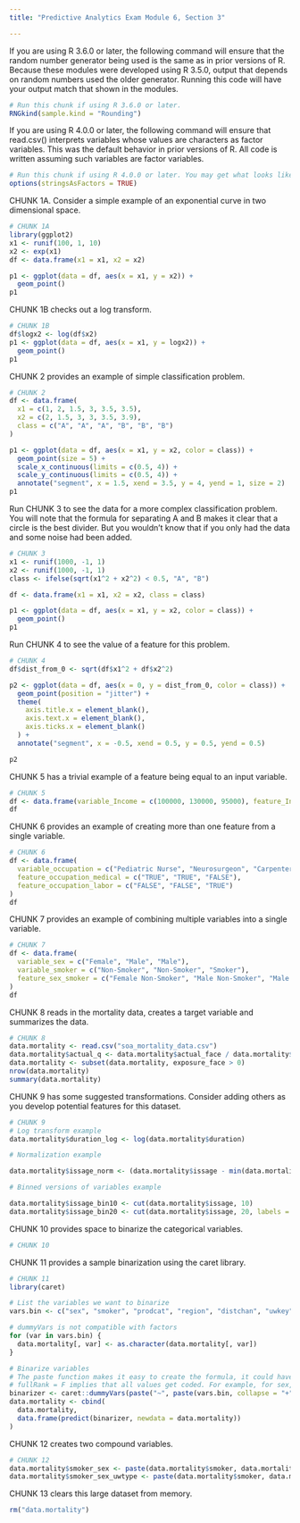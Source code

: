 ---
title: "Predictive Analytics Exam Module 6, Section 3"

---
If you are using R 3.6.0 or later, the following command will ensure that the random number generator being used is the same as in prior versions of R. Because these modules were developed using R 3.5.0, output that depends on random numbers used the older generator. Running this code will have your output match that shown in the modules.


```{r}
# Run this chunk if using R 3.6.0 or later.
RNGkind(sample.kind = "Rounding")
```

If you are using R 4.0.0 or later, the following command will ensure that read.csv() interprets variables whose values are characters as factor variables. This was the default behavior in prior versions of R. All code is written assuming such variables are factor variables.

```{r}
# Run this chunk if using R 4.0.0 or later. You may get what looks like an error message. It can be ignored.
options(stringsAsFactors = TRUE)
```

CHUNK 1A. Consider a simple example of an exponential curve in two dimensional space.

```{r}
# CHUNK 1A
library(ggplot2)
x1 <- runif(100, 1, 10)
x2 <- exp(x1)
df <- data.frame(x1 = x1, x2 = x2)

p1 <- ggplot(data = df, aes(x = x1, y = x2)) +
  geom_point()
p1
```

CHUNK 1B checks out a log transform.

```{r}
# CHUNK 1B
df$logx2 <- log(df$x2)
p1 <- ggplot(data = df, aes(x = x1, y = logx2)) +
  geom_point()
p1
```

CHUNK 2 provides an example of simple classification problem.

```{r}
# CHUNK 2
df <- data.frame(
  x1 = c(1, 2, 1.5, 3, 3.5, 3.5),
  x2 = c(2, 1.5, 3, 3, 3.5, 3.9),
  class = c("A", "A", "A", "B", "B", "B")
)

p1 <- ggplot(data = df, aes(x = x1, y = x2, color = class)) +
  geom_point(size = 5) +
  scale_x_continuous(limits = c(0.5, 4)) +
  scale_y_continuous(limits = c(0.5, 4)) +
  annotate("segment", x = 1.5, xend = 3.5, y = 4, yend = 1, size = 2)
p1
```

Run CHUNK 3 to see the data for a more complex classification problem. You will note that the formula for separating A and B makes it clear that a circle is the best divider. But you wouldn't know that if you only had the data and some noise had been added.

```{r}
# CHUNK 3
x1 <- runif(1000, -1, 1)
x2 <- runif(1000, -1, 1)
class <- ifelse(sqrt(x1^2 + x2^2) < 0.5, "A", "B")

df <- data.frame(x1 = x1, x2 = x2, class = class)

p1 <- ggplot(data = df, aes(x = x1, y = x2, color = class)) +
  geom_point()
p1
```

Run CHUNK 4 to see the value of a feature for this problem.

```{r}
# CHUNK 4
df$dist_from_0 <- sqrt(df$x1^2 + df$x2^2)

p2 <- ggplot(data = df, aes(x = 0, y = dist_from_0, color = class)) +
  geom_point(position = "jitter") +
  theme(
    axis.title.x = element_blank(),
    axis.text.x = element_blank(),
    axis.ticks.x = element_blank()
  ) +
  annotate("segment", x = -0.5, xend = 0.5, y = 0.5, yend = 0.5)

p2
```

CHUNK 5 has a trivial example of a feature being equal to an input variable.

```{r} 
# CHUNK 5
df <- data.frame(variable_Income = c(100000, 130000, 95000), feature_Income = c(100000, 130000, 95000))
df
```

CHUNK 6 provides an example of creating more than one feature from a single variable.

```{r}
# CHUNK 6
df <- data.frame(
  variable_occupation = c("Pediatric Nurse", "Neurosurgeon", "Carpenter"),
  feature_occupation_medical = c("TRUE", "TRUE", "FALSE"),
  feature_occupation_labor = c("FALSE", "FALSE", "TRUE")
)
df
```
   
CHUNK 7 provides an example of combining multiple variables into a single variable.
    
```{r}
# CHUNK 7
df <- data.frame(
  variable_sex = c("Female", "Male", "Male"),
  variable_smoker = c("Non-Smoker", "Non-Smoker", "Smoker"),
  feature_sex_smoker = c("Female Non-Smoker", "Male Non-Smoker", "Male Smoker")
)
df
```

CHUNK 8 reads in the mortality data, creates a target variable and summarizes the data.

```{r}
# CHUNK 8
data.mortality <- read.csv("soa_mortality_data.csv")
data.mortality$actual_q <- data.mortality$actual_face / data.mortality$exposure_face
data.mortality <- subset(data.mortality, exposure_face > 0)
nrow(data.mortality)
summary(data.mortality)
```

CHUNK 9 has some suggested transformations. Consider adding others as you develop potential features for this dataset.

```{r}
# CHUNK 9
# Log transform example
data.mortality$duration_log <- log(data.mortality$duration)

# Normalization example

data.mortality$issage_norm <- (data.mortality$issage - min(data.mortality$issage)) / (max(data.mortality$issage - min(data.mortality$issage)))

# Binned versions of variables example

data.mortality$issage_bin10 <- cut(data.mortality$issage, 10)
data.mortality$issage_bin20 <- cut(data.mortality$issage, 20, labels = FALSE) # Note the difference between using labels or not
```

CHUNK 10 provides space to binarize the categorical variables.

```{r}
# CHUNK 10

```

CHUNK 11 provides a sample binarization using the caret library.

```{r}
# CHUNK 11
library(caret)

# List the variables we want to binarize
vars.bin <- c("sex", "smoker", "prodcat", "region", "distchan", "uwkey", "uwtype", "resind_ind")

# dummyVars is not compatible with factors
for (var in vars.bin) {
  data.mortality[, var] <- as.character(data.mortality[, var])
}

# Binarize variables
# The paste function makes it easy to create the formula, it could have been typed out.
# fullRank = F implies that all values get coded. For example, for sex, both M and F will be in the binarized dataset.
binarizer <- caret::dummyVars(paste("~", paste(vars.bin, collapse = "+")), data = data.mortality, fullRank = F)
data.mortality <- cbind(
  data.mortality,
  data.frame(predict(binarizer, newdata = data.mortality))
)
```

CHUNK 12 creates two compound variables.
  
```{r}
# CHUNK 12
data.mortality$smoker_sex <- paste(data.mortality$smoker, data.mortality$sex, sep = "_")
data.mortality$smoker_sex_uwtype <- paste(data.mortality$smoker, data.mortality$sex, data.mortality$uwtype, sep = "_")
```

CHUNK 13 clears this large dataset from memory.

```{r}
rm("data.mortality")
```
